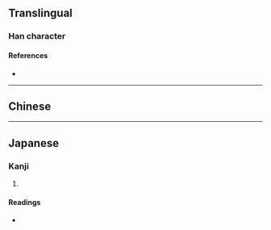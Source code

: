 {{character info/new}}
==Translingual==

===Han character===
{{Han char|rn=94|rad=犬|as=07|sn=10|four=|canj=KHAMJ|ids=⿰犭旱}}

====References====
* {{Han ref|kx=0712.071|dkj=20454|hdz=21348.100|uh=7302|ud=29442}}

----

==Chinese==
{{zh-see|悍|v}}

----

==Japanese==

===Kanji===
{{ja-kanji|grade=|rs=犬07}}

# {{rfdef|ja|sort=犬07}}

====Readings====
* {{ja-readings|on=[[かん]] (kan)|kun=[[たかし]] (takashi), [[あらし]] (arashi)}}